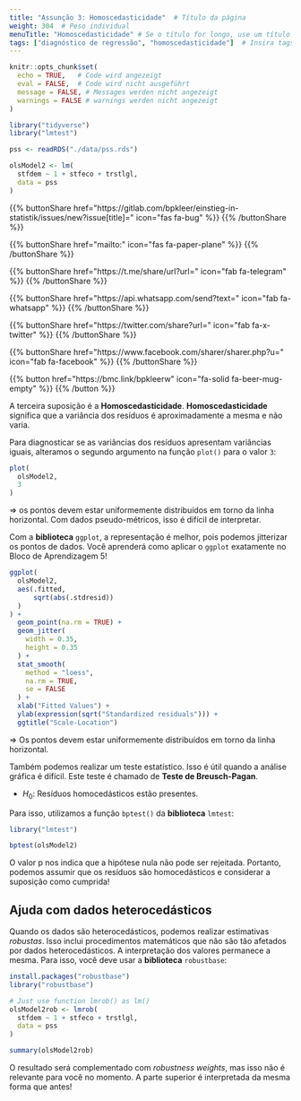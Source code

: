```yaml
---
title: "Assunção 3: Homoscedasticidade"  # Título da página
weight: 304  # Peso individual
menuTitle: "Homoscedasticidade" # Se o título for longo, use um título curto aqui
tags: ["diagnóstico de regressão", "homoscedasticidade"]  # Insira tags aqui; Abreviação do que acontece na página
---
```

```r
knitr::opts_chunk$set(
  echo = TRUE,   # Code wird angezeigt
  eval = FALSE,  # Code wird nicht ausgeführt
  message = FALSE, # Messages werden nicht angezeigt
  warnings = FALSE # warnings werden nicht angezeigt
)

library("tidyverse")
library("lmtest")

pss <- readRDS("./data/pss.rds")

olsModel2 <- lm(
  stfdem ~ 1 + stfeco + trstlgl,   
  data = pss
)      
```

{{% buttonShare href=\"https\:\/\/gitlab.com\/bpkleer\/einstieg-in-statistik\/issues\/new?issue[title]=\" icon=\"fas fa-bug\" %}} {{% /buttonShare %}} 

{{% buttonShare href=\"mailto\:\" icon=\"fas fa-paper-plane\" %}} {{% /buttonShare %}}

{{% buttonShare href=\"https\:\/\/t.me\/share\/url?url=\" icon=\"fab fa-telegram\" %}} {{% /buttonShare %}}

{{% buttonShare href=\"https\:\/\/api.whatsapp.com\/send?text=\" icon=\"fab fa-whatsapp\" %}} {{% /buttonShare %}}

{{% buttonShare href=\"https\:\/\/twitter.com\/share?url=\" icon=\"fab fa-x-twitter\" %}} {{% /buttonShare %}}

{{% buttonShare href=\"https\:\/\/www.facebook.com\/sharer\/sharer.php?u=\" icon=\"fab fa-facebook\" %}} {{% /buttonShare %}}

{{% button href=\"https\:\/\/bmc.link\/bpkleerw\" icon=\"fa-solid fa-beer-mug-empty\" %}} {{% /button %}}

A terceira suposição é a **Homoscedasticidade**. **Homoscedasticidade** significa que a variância dos resíduos é aproximadamente a mesma e não varia.

Para diagnosticar se as variâncias dos resíduos apresentam variâncias iguais, alteramos o segundo argumento na função `plot()` para o valor `3`:
```r
plot(
  olsModel2, 
  3
)
```

$\Rightarrow$ os pontos devem estar uniformemente distribuídos em torno da linha horizontal. Com dados pseudo-métricos, isso é difícil de interpretar.

Com a **biblioteca** `ggplot`, a representação é melhor, pois podemos jitterizar os pontos de dados. Você aprenderá como aplicar o `ggplot` exatamente no Bloco de Aprendizagem 5!

```r
ggplot(
  olsModel2, 
  aes(.fitted, 
      sqrt(abs(.stdresid))
  )
) + 
  geom_point(na.rm = TRUE) +
  geom_jitter(
    width = 0.35,
    height = 0.35
  ) +
  stat_smooth(
    method = "loess",
    na.rm = TRUE,
    se = FALSE
  ) + 
  xlab("Fitted Values") + 
  ylab(expression(sqrt("Standardized residuals"))) + 
  ggtitle("Scale-Location")
```

$\Rightarrow$ Os pontos devem estar uniformemente distribuídos em torno da linha horizontal.

Também podemos realizar um teste estatístico. Isso é útil quando a análise gráfica é difícil. Este teste é chamado de **Teste de Breusch-Pagan**.

- $H_0:$ Resíduos homocedásticos estão presentes.

Para isso, utilizamos a função `bptest()` da **biblioteca** `lmtest`:
```r
library("lmtest")

bptest(olsModel2)
```

O valor p nos indica que a hipótese nula não pode ser rejeitada. Portanto, podemos assumir que os resíduos são homocedásticos e considerar a suposição como cumprida!

## Ajuda com dados heterocedásticos
Quando os dados são heterocedásticos, podemos realizar estimativas *robustas*. Isso inclui procedimentos matemáticos que não são tão afetados por dados heterocedásticos. A interpretação dos valores permanece a mesma. Para isso, você deve usar a **biblioteca** `robustbase`:
```r
install.packages("robustbase")
library("robustbase")

# Just use function lmrob() as lm()
olsModel2rob <- lmrob(
  stfdem ~ 1 + stfeco + trstlgl,
  data = pss
)

summary(olsModel2rob)
```

O resultado será complementado com *robustness weights*, mas isso não é relevante para você no momento. A parte superior é interpretada da mesma forma que antes!
